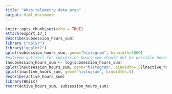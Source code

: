 ```yaml
---
title: "Ahab telemetry data prep"
output: html_document
---
```


```r
knitr::opts_chunk$set(echo = TRUE)
attach(export_17_)
describe(subsession_hours_sum)
library ("dplyr")
library("ggplot2")
qplot(subsession_hours_sum, geom="histogram", binwidth=1000)
#extreme outliers for subsession_hours_sum should not be possible because this is pinged every 25 hours
lnsubsession_hours_sum <- log(subsession_hours_sum)
qplot(lnsubsession_hours_sum, geom="histogram", binwidth=.5)lnactive_hours_sum<-log(active_hours_sum)
qplot(lnactive_hours_sum, geom="histogram", binwidth=.5)
describe(active_hours_sum)
library(Hmisc)
rcorr(active_hours_sum, subsession_hours_sum)



```
